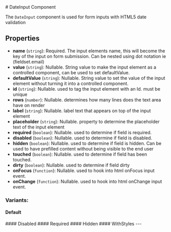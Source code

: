 
<Meta of={DateInputStories} />
# DateInput Component

The `DateInput` component is used for form inputs with HTML5 date validation

## Properties
- **name** (`string`): Required. The input elements name, this will become the key of the input on form submission. Can be nested using dot notation ie (fieldset.email)
- **value** (`string`): Nullable. String value to make the input element as a controlled component, can be used to set defaultValue. 
- **defaultValue** (`string`): Nullable. String value to set the value of the input element without turning it into a controlled component.
- **id** (`string`): Nullable. used to tag the input element with an Id. must be unique
- **rows** (`number`): Nullable. determines how many lines does the text area have on render
- **label** (`string`): Nullable. label text that appears on top of the input element
- **placeholder** (`string`): Nullable. property to determine the placeholder text of the input element
- **required** (`boolean`): Nullable. used to determine if field is required.
- **disabled** (`boolean`): Nullable. used to determine if field is disabled.
- **hidden** (`boolean`): Nullable. used to determine if field is hidden. Can be used to have prefilled content without being visible to the end user
- **touched** (`boolean`): Nullable. used to determine if field has been touched.
- **dirty** (`boolean`): Nullable. used to determine if field dirty
- **onFocus** (`function`): Nullable. used to hook into html onFocus input event.
- **onChange** (`function`): Nullable. used to hook into html onChange input event.

### Variants:
#### Default
<Canvas of={DateInputStories.Default} />
#### Disabled
<Canvas of={DateInputStories.Disabled} />
#### Required
<Canvas of={DateInputStories.Required} />
#### Hidden
<Canvas of={DateInputStories.Hidden} />
#### WithStyles
<Canvas of={DateInputStories.WithStyles} />
---

